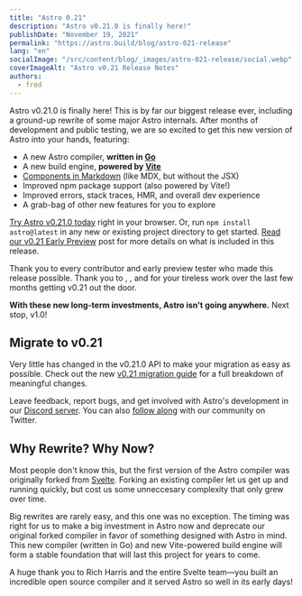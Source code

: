 ```yaml
---
title: "Astro 0.21"
description: "Astro v0.21.0 is finally here!"
publishDate: "November 19, 2021"
permalink: "https://astro.build/blog/astro-021-release"
lang: "en"
socialImage: "/src/content/blog/_images/astro-021-release/social.webp"
coverImageAlt: "Astro v0.21 Release Notes"
authors:
  - fred
---
```



Astro v0.21.0 is finally here! This is by far our biggest release ever, including a ground-up rewrite of some major Astro internals. After months of development and public testing, we are so excited to get this new version of Astro into your hands, featuring:

- A new Astro compiler, **written in [Go](https://golang.org/)**
- A new build engine, **powered by [Vite](http://vitejs.dev/)**
- [Components in Markdown](https://docs.astro.build/migration/0.21.0#components-in-markdown) (like MDX, but without the JSX)
- Improved npm package support (also powered by Vite!)
- Improved errors, stack traces, HMR, and overall dev experience
- A grab-bag of other new features for you to explore

[Try Astro v0.21.0 today](https://astro.new) right in your browser. Or, run `npm install astro@latest` in any new or existing project directory to get started. [Read our v0.21 Early Preview](/blog/astro-021-preview) post for more details on what is included in this release.

<p>
	Thank you to every contributor and early preview tester who made this release possible. Thank you
	to <Mention name="nate" />, <Mention name="matthew" />, and <Mention name="drew" /> for your
	tireless work over the last few months getting v0.21 out the door.
</p>

**With these new long-term investments, Astro isn't going anywhere.** Next stop, v1.0!

## Migrate to v0.21

Very little has changed in the v0.21.0 API to make your migration as easy as possible. Check out the new [v0.21 migration guide](https://docs.astro.build/migration/0.21.0) for a full breakdown of meaningful changes.

Leave feedback, report bugs, and get involved with Astro's development in our [Discord server](https://astro.build/chat). You can also [follow along](https://twitter.com/astrodotbuild) with our community on Twitter.

## Why Rewrite? Why Now?

Most people don't know this, but the first version of the Astro compiler was originally forked from [Svelte](https://svelte.dev/docs#Compile_time). Forking an existing compiler let us get up and running quickly, but cost us some unneccesary complexity that only grew over time.

Big rewrites are rarely easy, and this one was no exception. The timing was right for us to make a big investment in Astro now and deprecate our original forked compiler in favor of something designed with Astro in mind. This new compiler (written in Go) and new Vite-powered build engine will form a stable foundation that will last this project for years to come.

<Note type="tip">

A huge thank you to Rich Harris and the entire Svelte team&mdash;you built an incredible open source compiler and it served Astro so well in its early days!

</Note>
